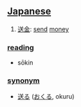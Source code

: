 == [[Japanese]] ==                                          

# [[送金]]: [[send]] [[money]]

=== [[reading]] ===
* sōkin

=== [[synonym]] ===
* [[送る]] ([[おくる]], okuru)